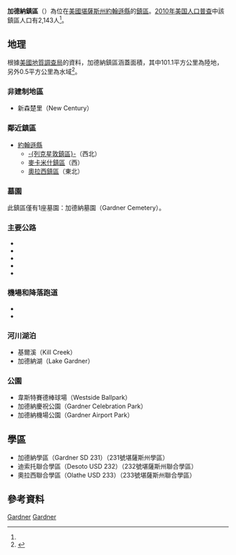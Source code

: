 {{noteTA
|G1=USState
}}
{{Infobox settlement
|official_name = 加德納鎮區
|native_name = Gardner Township
|settlement_type = 鎮區
|image_map = Map highlighting Gardner Township, Johnson County, Kansas.svg
|map_caption = 加德納鎮區在約翰遜縣的位置
|coordinates_display = inline,title
|coordinates_region = US-KS
|subdivision_type = [[世界政區索引|國家]]
|subdivision_name = [[美国|美国]]
|subdivision_type1 = [[美國行政區劃|州]]
|subdivision_name1 = [[堪薩斯州|堪薩斯州]]
|subdivision_type2 = [[堪萨斯州行政区划|縣]]
|subdivision_name2 = [[約翰遜縣_(堪薩斯州)|約翰遜縣]]
|area_total_km2 = 101.6
|area_land_km2 = 101.1
|area_water_km2 = 0.5
|area_total_sq_mi = 39.21
|area_land_sq_mi = 39.03
|area_water_sq_mi = 0.19
|area_water_percent = 0
|population_as_of = [[2010年美国人口普查|2010]]
|population_footnotes = <ref name=census>{{cite web|url=http://www.census.gov/geo/www/gazetteer/gazetteer2010.html|title=2010 Census Gazetteer Files|publisher=[[美国人口调查局|美国人口调查局]]|accessdate=2016-02-01|archive-url=https://web.archive.org/web/20121021075704/http://www.census.gov/geo/www/gazetteer/gazetteer2010.html|archive-date=2012-10-21|dead-url=yes}}</ref>
|population_total = 2143
|population_density_km2 = auto
|elevation_footnotes = 
|elevation_m = 
|elevation_ft = 
|latd = 38
|latm = 46
|lats = 02
|latNS = N
|longd = 94
|longm = 54
|longs = 46
|longEW = W
|postal_code_type = 郵政編碼
|postal_code = 66019，66030，66031
|blank_name = [[地名信息系统|GNIS]] ID
|blank_info = [http://geonames.usgs.gov/pls/gnispublic/f?p=gnispq:3:::NO::P3_FID:0479557 0479557]
|website = 
|footnotes = 
}}

'''加德納鎮區'''（{{lang-en|'''Gardner Township'''}}）為位在[[美國|美國]][[堪薩斯州|堪薩斯州]][[約翰遜縣_(堪薩斯州)|約翰遜縣]]的[[行政鎮區|鎮區]]。[[2010年美国人口普查|2010年美国人口普查]]中該鎮區人口有2,143人<ref name=census/>。

==地理==
根據[[美國地質調查局|美國地質調查局]]的資料，加德納鎮區涵蓋面積{{convert|101.6|km2|sqmi}}，其中101.1平方公里為陸地，另外0.5平方公里為水域<ref>{{cite web |url ={{GNIS 3|479557|479557}} |title =Township of Gardner |work =Geographic Names Information System |publisher =United States Geological Survey |accessdate =2014-01-04}}</ref>。

===非建制地區===
* 新森楚里（New Century）

===鄰近鎮區===
* [[約翰遜縣_(堪薩斯州)|約翰遜縣]]
** [[列克星敦鎮區_(約翰遜縣)|-{列克星敦鎮區}-]]（西北）
** [[麥卡米什鎮區_(約翰遜縣)|麥卡米什鎮區]]（西）
** [[奧拉西鎮區_(約翰遜縣)|奧拉西鎮區]]（東北）

===墓園===
此鎮區僅有1座墓園：加德納墓園（Gardner Cemetery）。

===主要公路===
* {{jct|country=USA|I|35}}
* {{jct|country=USA|US|50}}
* {{jct|country=USA|US|56}}
* {{jct|country=USA|US|169}}
* {{jct|state=KS|K|7}}

===機場和降落跑道===
* {{le|新森楚里航空中心|New Century AirCenter}}
* {{le|加德納市立機場|Gardner Municipal Airport (Kansas)}}

===河川湖泊===
* 基爾溪（Kill Creek）
*加德納湖（Lake Gardner）

===公園===
*韋斯特賽德棒球場（Westside Ballpark）
*加德納慶祝公園（Gardner Celebration Park）
*加德納機場公園（Gardner Airport Park）

==學區==
* 加德納學區（Gardner SD 231）（231號堪薩斯州學區）
* 迪索托聯合學區（Desoto USD 232）（232號堪薩斯州聯合學區）
* 奧拉西聯合學區（Olathe USD 233）（233號堪薩斯州聯合學區）

==參考資料==
{{reflist}}

{{約翰遜縣 (堪薩斯州)}}

[[Category:約翰遜縣鎮區_(堪薩斯州)|Gardner]]
[[Category:堪薩斯州鎮區|Gardner]]